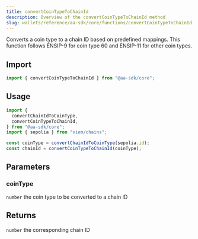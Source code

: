 ```yaml
---
title: convertCoinTypeToChainId
description: Overview of the convertCoinTypeToChainId method
slug: wallets/reference/aa-sdk/core/functions/convertCoinTypeToChainId
---
```




Converts a coin type to a chain ID based on predefined mappings. This function follows ENSIP-9 for coin type 60 and ENSIP-11 for other coin types.

## Import

```ts
import { convertCoinTypeToChainId } from "@aa-sdk/core";
```

## Usage

```ts
import {
  convertChainIdToCoinType,
  convertCoinTypeToChainId,
} from "@aa-sdk/core";
import { sepolia } from "viem/chains";

const coinType = convertChainIdToCoinType(sepolia.id);
const chainId = convertCoinTypeToChainId(coinType);
```

## Parameters

### coinType

`number`
the coin type to be converted to a chain ID

## Returns

`number`
the corresponding chain ID
